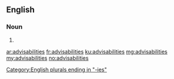==English==

===Noun===
{{head|en|noun plural form}}

# {{plural of|advisability|lang=en}}

[[Category:English plurals ending in "-ies"]]

[[ar:advisabilities]]
[[fr:advisabilities]]
[[ku:advisabilities]]
[[mg:advisabilities]]
[[my:advisabilities]]
[[no:advisabilities]]